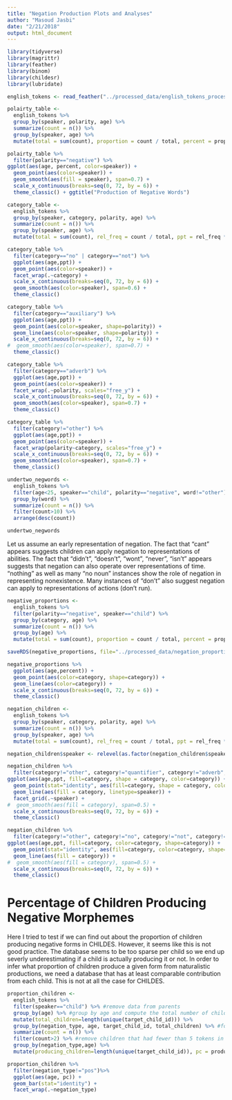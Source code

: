 ```yaml
---
title: "Negation Production Plots and Analyses"
author: "Masoud Jasbi"
date: "2/21/2018"
output: html_document
---
```


```r
library(tidyverse)
library(magrittr)
library(feather)
library(binom)
library(childesr)
library(lubridate)
```

```r
english_tokens <- read_feather("../processed_data/english_tokens_processed.feather")
```

```r
polairty_table <-
  english_tokens %>%
  group_by(speaker, polarity, age) %>%
  summarize(count = n()) %>%
  group_by(speaker, age) %>%
  mutate(total = sum(count), proportion = count / total, percent = proportion * 100)
```

```r
polairty_table %>%
  filter(polarity=="negative") %>%
ggplot(aes(age, percent, color=speaker)) +
  geom_point(aes(color=speaker)) +
  geom_smooth(aes(fill = speaker), span=0.7) +
  scale_x_continuous(breaks=seq(0, 72, by = 6)) +
  theme_classic() + ggtitle("Production of Negative Words")
```

```r
category_table <-
  english_tokens %>%
  group_by(speaker, category, polarity, age) %>%
  summarize(count = n()) %>%
  group_by(speaker, age) %>%
  mutate(total = sum(count), rel_freq = count / total, ppt = rel_freq * 1000)
```

```r
category_table %>%
  filter(category=="no" | category=="not") %>%
  ggplot(aes(age,ppt)) +
  geom_point(aes(color=speaker)) +
  facet_wrap(.~category) +
  scale_x_continuous(breaks=seq(0, 72, by = 6)) +
  geom_smooth(aes(color=speaker), span=0.6) +
  theme_classic()
```

```r
category_table %>%
  filter(category=="auxiliary") %>%
  ggplot(aes(age,ppt)) +
  geom_point(aes(color=speaker, shape=polarity)) +
  geom_line(aes(color=speaker, shape=polarity)) +
  scale_x_continuous(breaks=seq(0, 72, by = 6)) +
#  geom_smooth(aes(color=speaker), span=0.7) +
  theme_classic()
```

```r
category_table %>%
  filter(category=="adverb") %>%
  ggplot(aes(age,ppt)) +
  geom_point(aes(color=speaker)) +
  facet_wrap(.~polarity, scales="free_y") +
  scale_x_continuous(breaks=seq(0, 72, by = 6)) +
  geom_smooth(aes(color=speaker), span=0.7) +
  theme_classic()
```

```r
category_table %>%
  filter(category!="other") %>%
  ggplot(aes(age,ppt)) +
  geom_point(aes(color=speaker)) +
  facet_wrap(polarity~category, scales="free_y") +
  scale_x_continuous(breaks=seq(0, 72, by = 6)) +
  geom_smooth(aes(color=speaker), span=0.7) +
  theme_classic()
```

```r
undertwo_negwords <-
  english_tokens %>%
  filter(age<25, speaker=="child", polarity=="negative", word!="other") %>%
  group_by(word) %>%
  summarize(count = n()) %>%
  filter(count>10) %>%
  arrange(desc(count))

undertwo_negwords
```

Let us assume an early representation of negation. The fact that "cant" appears suggests children can apply negation to representations of abilities. The fact that "didn't", "doesn't", "wont", "never", "isn't" appears suggests that negation can also operate over representations of time. "nothing" as well as many "no noun" instances show the role of negation in representing nonexistence. Many instances of "don't" also suggest negation can apply to representations of actions (don't run).

```r
negative_proportions <-
  english_tokens %>%
  filter(polarity=="negative", speaker=="child") %>%
  group_by(category, age) %>%
  summarize(count = n()) %>%
  group_by(age) %>%
  mutate(total = sum(count), proportion = count / total, percent = proportion * 100)

saveRDS(negative_proportions, file="../processed_data/negation_proportions")
```

```r
negative_proportions %>%
  ggplot(aes(age,percent)) +
  geom_point(aes(color=category, shape=category)) +
  geom_line(aes(color=category)) +
  scale_x_continuous(breaks=seq(0, 72, by = 6)) +
  theme_classic()
```

```r
negation_children <-
  english_tokens %>%
  group_by(speaker, category, polarity, age) %>%
  summarize(count = n()) %>%
  group_by(speaker, age) %>%
  mutate(total = sum(count), rel_freq = count / total, ppt = rel_freq * 1000)

negation_children$speaker <- relevel(as.factor(negation_children$speaker), "parent")

negation_children %>%
  filter(category!="other", category!="quantifier", category!="adverb", category!="derivational", polarity=="negative") %>%
ggplot(aes(age,ppt, fill=category, shape = category, color=category)) +
  geom_point(stat="identity", aes(fill=category, shape = category, color=category)) +
  geom_line(aes(fill = category, linetype=speaker)) +
  facet_grid(.~speaker) +
#  geom_smooth(aes(fill = category), span=0.5) +
  scale_x_continuous(breaks=seq(0, 72, by = 6)) +
  theme_classic()

negation_children %>%
  filter(category!="other", category!="no", category!="not", category!="auxiliary", polarity=="negative", speaker=="child") %>%
ggplot(aes(age,ppt, fill=category, color=category, shape=category)) +
  geom_point(stat="identity", aes(fill=category, color=category, shape=category)) +
  geom_line(aes(fill = category)) +
#  geom_smooth(aes(fill = category), span=0.5) +
  scale_x_continuous(breaks=seq(0, 72, by = 6)) +
  theme_classic()
```

# Percentage of Children Producing Negative Morphemes

Here I tried to test if we can find out about the proportion of children producing negative forms in CHILDES. However, it seems like this is not good practice. The database seems to be too sparse per child so we end up severly underestimating if a child is actually producing it or not. In order to infer what proportion of children produce a given form from naturalistic productions, we need a database that has at least comparable contribution from each child. This is not at all the case for CHILDES. 

```r
proportion_children <-
  english_tokens %>%
  filter(speaker=="child") %>% #remove data from parents
  group_by(age) %>% #group by age and compute the total number of children in each age bin
  mutate(total_children=length(unique(target_child_id))) %>%
  group_by(negation_type, age, target_child_id, total_children) %>% #for each child, count their negation in each bin
  summarize(count = n()) %>%
  filter(count>2) %>% #remove children that had fewer than 5 tokens in the age bin
  group_by(negation_type,age) %>%
  mutate(producing_children=length(unique(target_child_id)), pc = producing_children/total_children)

proportion_children %>%
  filter(negation_type!="pos")%>%
  ggplot(aes(age, pc)) +
  geom_bar(stat="identity") +
  facet_wrap(.~negation_type)
```

